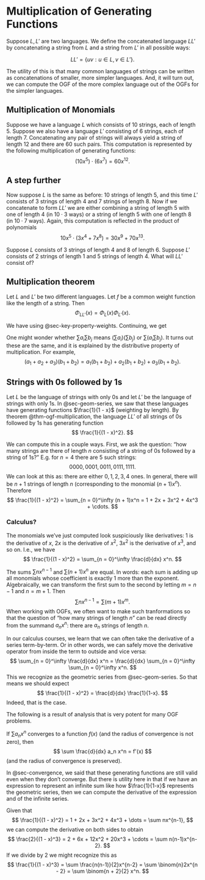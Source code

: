 # Multiplication of Generating Functions

Suppose $L, L'$ are two languages. We define the concatenated language $LL'$ by concatenating a string from $L$ and a string from $L'$ in all possible ways:

$$
LL' = \{uv : u \in L, v \in L'\}.
$$

The utility of this is that many common languages of strings can be written as concatenations of smaller, more simpler languages. And, it will turn out, we can compute the OGF of the more complex language out of the OGFs for the simpler languages.

## Multiplication of Monomials
Suppose we have a language $L$ which consists of $10$ strings, each of length $5$. Suppose we also have a language $L'$ consisting of $6$ strings, each of length $7$.
Concatenating any pair of strings will always yield a string of length $12$ and there are $60$ such pairs. This computation is represented by the following multiplication of generating functions:
$$
(10x^5) \cdot (6x^7) = 60x^{12}.
$$

## A step further
Now suppose $L$ is the same as before: $10$ strings of length $5$, and this time $L'$ consists of $3$ strings of length $4$ and $7$ strings of length $8$. Now if we concatenate to form $LL'$ we are either combining a string of length $5$ with one of length $4$ (in $10 \cdot 3$ ways) or a string of length $5$ with one of length $8$ (in $10 \cdot 7$ ways). Again, this computation is reflected in the product of polynomials
$$
10x^5 \cdot (3x^4 + 7x^8) = 30x^9 + 70x^{13}.
$$

:::{#exr-multiply-finite-ogf}
Suppose $L$ consists of $3$ strings of length $4$ and $8$ of length $6$. Suppose $L'$ consists of $2$ strings of length $1$ and $5$ strings of length $4$. What will $LL'$ consist of?
:::

## Multiplication theorem
::: {#thm-ogf-multiplication}
Let $L$ and $L'$ be two different languages. Let $f$ be a common weight function like the length of a string. Then
$$
\Phi_{LL'}(x) = \Phi_L(x)\Phi_{L'}(x).
$$
:::

::: {.proof}
We have
\begin{align*}
\Phi_{LL'}(x) &= \sum_{w \in LL'} x^{f(w)} \\
&= \sum_{u \in L} \sum_{v \in L'} x^{f(uv)} \\
&= \sum_{u \in L} \sum_{v \in L'} x^{f(u)}x^{f(v)}
\end{align*}
using @sec-key-property-weights. Continuing, we get
\begin{align*}
\phantom{\Phi_{LL'}(x)} &= \sum_{u \in L} x^{f(u)} \sum_{v \in L'} x^{f(v)} \\
&= \Phi_L(x) \Phi_{L'}(x).
\end{align*}
:::

::: {.callout-tip}
One might wonder whether $\sum a_i \sum b_j$ means $(\sum a_i)(\sum b_j)$ or $\sum \left(a_i \sum b_j \right)$. It turns out these are the same, and it is explained by the distributive property of multiplication. For example,
$$
(a_1 + a_2 + a_3)(b_1 + b_2) = a_1(b_1 + b_2) + a_2(b_1 + b_2) + a_3(b_1 + b_2).
$$
:::

## Strings with 0s followed by 1s {#sec-0s-then-1s}
Let $L$ be the language of strings with only $0$s and let $L'$ be the language of strings with only $1$s. In @sec-geom-series, we saw that these languages have generating functions $\frac{1}{1 - x}$ (weighting by length). By theorem @thm-ogf-multiplication, the language $LL'$ of all strings of $0$s followed by $1$s has generating function
$$
\frac{1}{(1 - x)^2}.
$$

We can compute this in a couple ways. First, we ask the question: "how many strings are there of length $n$ consisting of a string of $0$s followed by a string of $1$s?" E.g. for $n = 4$ there are $5$ such strings:
$$
0000, 0001, 0011, 0111, 1111.
$$
We can look at this as: there are either $0, 1, 2, 3, 4$ ones. In general, there will be $n + 1$ strings of length $n$ (corresponding to the monomial $(n + 1)x^n$). Therefore
$$
\frac{1}{(1 - x)^2} = \sum_{n = 0}^\infty (n + 1)x^n = 1 + 2x + 3x^2 + 4x^3 + \cdots.
$$

### Calculus?
The monomials we've just computed look suspiciously like derivatives: $1$ is the derivative of $x$, $2x$ is the derivative of $x^2$, $3x^2$ is the derivative of $x^3$, and so on. I.e., we have
$$
\frac{1}{(1 - x)^2} = \sum_{n = 0}^\infty \frac{d}{dx} x^n.
$$

::: {.callout-tip}
The sums $\sum nx^{n-1}$ and $\sum (n + 1)x^n$ are equal. In words: each sum is adding up all monomials whose coefficient is exactly $1$ more than the exponent. Algebraically, we can transform the first sum to the second by letting $m = n - 1$ and $n = m + 1$. Then
$$
\sum nx^{n-1} = \sum (m + 1)x^m.
$$
When working with OGFs, we often want to make such tranformations so that the question of "how many strings of length $n$" can be read directly from the summand $a_nx^n$: there are $a_n$ strings of length $n$.
:::

In our calculus courses, we learn that we can often take the derivative of a series term-by-term. Or in other words, we can safely move the derivative operator from inside the term to outside and vice versa:
$$
\sum_{n = 0}^\infty \frac{d}{dx} x^n = \frac{d}{dx} \sum_{n = 0}^\infty \sum_{n = 0}^\infty x^n.
$$
This we recognize as the geometric series from @sec-geom-series. So that means we should expect
$$
\frac{1}{(1 - x)^2} = \frac{d}{dx} \frac{1}{1-x}.
$$
Indeed, that is the case.

The following is a result of analysis that is very potent for many OGF problems.

::: {#thm-derivative-of-ogf}
If $\sum a_n x^n$ converges to a function $f(x)$ (and the radius of convergence is not zero), then
$$
\sum \frac{d}{dx} a_n x^n = f'(x)
$$
(and the radius of convergence is preserved).
:::

In @sec-convergence, we said that these generating functions are still valid even when they don't converge. But there is utility here in that if we have an expression to represent an infinite sum like how $\frac{1}{1-x}$ represents the geometric series, then we can compute the derivative of the expression and of the infinite series.

::: {#exm-second-derivative}
Given that
$$
\frac{1}{(1 - x)^2} = 1 + 2x + 3x^2 + 4x^3 + \dots = \sum nx^{n-1},
$$
we can compute the derivative on both sides to obtain
$$
\frac{2}{(1 - x)^3} = 2 + 6x + 12x^2 + 20x^3 + \cdots = \sum n(n-1)x^{n-2}.
$$
If we divide by $2$ we might recognize this as
$$
\frac{1}{(1 - x)^3} = \sum \frac{n(n-1)}{2}x^{n-2} = \sum \binom{n}2x^{n - 2}
 = \sum \binom{n + 2}{2} x^n.
$$
:::
